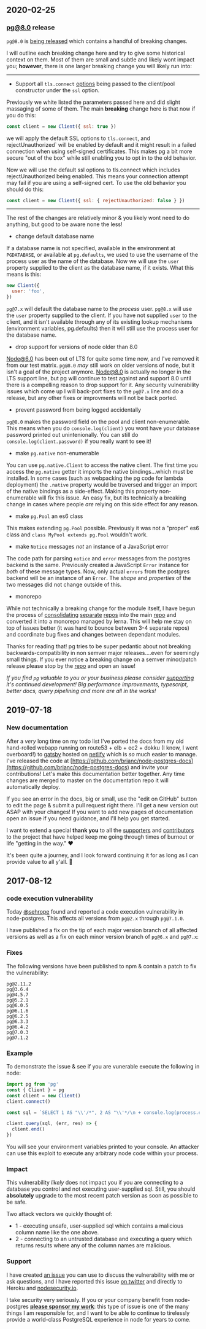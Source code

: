 
## 2020-02-25

### pg@8.0 release

`pg@8.0` is [being released](https://github.com/brianc/node-postgres/pull/2117) which contains a handful of breaking changes.

I will outline each breaking change here and try to give some historical context on them. Most of them are small and subtle and likely wont impact you; **however**, there is one larger breaking change you will likely run into:

---

- Support all `tls.connect` [options](https://nodejs.org/api/tls.html#tls_tls_connect_options_callback) being passed to the client/pool constructor under the `ssl` option.

Previously we white listed the parameters passed here and did slight massaging of some of them. The main **breaking** change here is that now if you do this:

```js
const client = new Client({ ssl: true })
```

we will apply the default SSL options to `tls.connect`, and rejectUnauthorized` will be enabled by default and it might result in a failed connection when using self-signed certificates. This makes pg a bit more secure "out of the box" while still enabling you to opt in to the old behavior.

<Alert>
  Now we will use the default ssl options to tls.connect which includes rejectUnauthorized being enabled. This means
  your connection attempt may fail if you are using a self-signed cert. To use the old behavior you should do this:
</Alert>

```js
const client = new Client({ ssl: { rejectUnauthorized: false } })
```

---

The rest of the changes are relatively minor & you likely wont need to do anything, but good to be aware none the less!

- change default database name

If a database name is not specified, available in the environment at `PGDATABASE`, or available at `pg.defaults`, we used to use the username of the process user as the name of the database. Now we will use the `user` property supplied to the client as the database name, if it exists. What this means is this:

```jsx
new Client({
  user: 'foo',
})
```

`pg@7.x` will default the database name to the _process_ user. `pg@8.x` will use the `user` property supplied to the client. If you have not supplied `user` to the client, and it isn't available through any of its existing lookup mechanisms (environment variables, pg.defaults) then it will still use the process user for the database name.

- drop support for versions of node older than 8.0

Node@6.0 has been out of LTS for quite some time now, and I've removed it from our test matrix. `pg@8.0` _may_ still work on older versions of node, but it isn't a goal of the project anymore. Node@8.0 is actually no longer in the LTS support line, but pg will continue to test against and support 8.0 until there is a compelling reason to drop support for it. Any security vulnerability issues which come up I will back-port fixes to the `pg@7.x` line and do a release, but any other fixes or improvments will not be back ported.

- prevent password from being logged accidentally

`pg@8.0` makes the password field on the pool and client non-enumerable. This means when you do `console.log(client)` you wont have your database password printed out unintenionally. You can still do `console.log(client.password)` if you really want to see it!

- make `pg.native` non-enumerable

You can use `pg.native.Client` to access the native client. The first time you access the `pg.native` getter it imports the native bindings...which must be installed. In some cases (such as webpacking the pg code for lambda deployment) the `.native` property would be traversed and trigger an import of the native bindings as a side-effect. Making this property non-enumerable will fix this issue. An easy fix, but its technically a breaking change in cases where people _are_ relying on this side effect for any reason.

- make `pg.Pool` an es6 class

This makes extending `pg.Pool` possible. Previously it was not a "proper" es6 class and `class MyPool extends pg.Pool` wouldn't work.

- make `Notice` messages _not_ an instance of a JavaScript error

The code path for parsing `notice` and `error` messages from the postgres backend is the same. Previously created a JavaScript `Error` instance for _both_ of these message types. Now, only actual `errors` from the postgres backend will be an instance of an `Error`. The _shape_ and _properties_ of the two messages did not change outside of this.

- monorepo

While not technically a breaking change for the module itself, I have begun the process of [consolidating](https://github.com/brianc/node-pg-query-stream) [separate](https://github.com/brianc/node-pg-cursor/) [repos](https://github.com/brianc/node-pg-pool) into the main [repo](https://github.com/brianc/node-postgres) and converted it into a monorepo managed by lerna. This will help me stay on top of issues better (it was hard to bounce between 3-4 separate repos) and coordinate bug fixes and changes between dependant modules.

Thanks for reading that! pg tries to be super pedantic about not breaking backwards-compatibility in non semver major releases....even for seemingly small things. If you ever notice a breaking change on a semver minor/patch release please stop by the [repo](https://github.com/brianc/node-postgres) and open an issue!

_If you find `pg` valuable to you or your business please consider [supporting](http://github.com/sponsors/brianc) it's continued development! Big performance improvements, typescript, better docs, query pipelining and more are all in the works!_

## 2019-07-18

### New documentation

After a _very_ long time on my todo list I've ported the docs from my old hand-rolled webapp running on route53 + elb + ec2 + dokku (I know, I went overboard!) to [gatsby](https://www.gatsbyjs.org/) hosted on [netlify](https://www.netlify.com/) which is _so_ much easier to manage. I've released the code at [https://github.com/brianc/node-postgres-docs](https://github.com/brianc/node-postgres-docs) and invite your contributions! Let's make this documentation better together. Any time changes are merged to master on the documentation repo it will automatically deploy.

If you see an error in the docs, big or small, use the "edit on GitHub" button to edit the page & submit a pull request right there. I'll get a new version out ASAP with your changes! If you want to add new pages of documentation open an issue if you need guidance, and I'll help you get started.

I want to extend a special **thank you** to all the [supporters](https://github.com/brianc/node-postgres/blob/master/SPONSORS.md) and [contributors](https://github.com/brianc/node-postgres/graphs/contributors) to the project that have helped keep me going through times of burnout or life "getting in the way." ❤️

It's been quite a journey, and I look forward continuing it for as long as I can provide value to all y'all. 🤠

## 2017-08-12

### code execution vulnerability

Today [@sehrope](https://github.com/sehrope) found and reported a code execution vulnerability in node-postgres. This affects all versions from `pg@2.x` through `pg@7.1.0`.

I have published a fix on the tip of each major version branch of all affected versions as well as a fix on each minor version branch of `pg@6.x` and `pg@7.x`:

### Fixes

The following versions have been published to npm & contain a patch to fix the vulnerability:

```
pg@2.11.2
pg@3.6.4
pg@4.5.7
pg@5.2.1
pg@6.0.5
pg@6.1.6
pg@6.2.5
pg@6.3.3
pg@6.4.2
pg@7.0.3
pg@7.1.2
```

### Example

To demonstrate the issue & see if you are vunerable execute the following in node:

```js
import pg from 'pg'
const { Client } = pg
const client = new Client()
client.connect()

const sql = `SELECT 1 AS "\\'/*", 2 AS "\\'*/\n + console.log(process.env)] = null;\n//"`

client.query(sql, (err, res) => {
  client.end()
})
```

You will see your environment variables printed to your console. An attacker can use this exploit to execute any arbitrary node code within your process.

### Impact

This vulnerability _likely_ does not impact you if you are connecting to a database you control and not executing user-supplied sql. Still, you should **absolutely** upgrade to the most recent patch version as soon as possible to be safe.

Two attack vectors we quickly thought of:

- 1 - executing unsafe, user-supplied sql which contains a malicious column name like the one above.
- 2 - connecting to an untrusted database and executing a query which returns results where any of the column names are malicious.

### Support

I have created [an issue](https://github.com/brianc/node-postgres/issues/1408) you can use to discuss the vulnerability with me or ask questions, and I have reported this issue [on twitter](https://twitter.com/briancarlson) and directly to Heroku and [nodesecurity.io](https://nodesecurity.io/).

I take security very seriously. If you or your company benefit from node-postgres **[please sponsor my work](https://www.patreon.com/node_postgres)**: this type of issue is one of the many things I am responsible for, and I want to be able to continue to tirelessly provide a world-class PostgreSQL experience in node for years to come.

